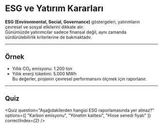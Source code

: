 
# ESG ve Yatırım Kararları

**ESG (Environmental, Social, Governance)** göstergeleri, yatırımların çevresel ve sosyal etkilerini dikkate alır.  
Günümüzde yatırımcılar sadece finansal değil, aynı zamanda sürdürülebilirlik kriterlerine de bakmaktadır.

---

## Örnek
- Yıllık CO₂ emisyonu: 1.200 ton  
- Yıllık enerji tüketimi: 5.000 MWh  
Bu değerler, projenin çevresel performansını ölçmek için raporlanır.

---

## Quiz

<Quiz 
  question="Aşağıdakilerden hangisi ESG raporlamasında yer almaz?" 
  options={[
    "Karbon emisyonu",
    "Yönetim kalitesi",
    "Hisse senedi fiyatı"
  ]}
  correctIndex={2}
/>
